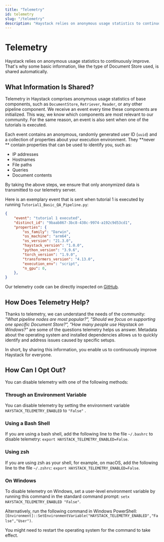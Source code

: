 ```yaml
---
title: "Telemetry"
id: telemetry
slug: "/telemetry"
description: "Haystack relies on anonymous usage statistics to continuously improve. That's why some basic information, like the type of Document Store used, is shared automatically."
---
```


# Telemetry

Haystack relies on anonymous usage statistics to continuously improve. That's why some basic information, like the type of Document Store used, is shared automatically.

## What Information Is Shared?

Telemetry in Haystack comprises anonymous usage statistics of base components, such as `DocumentStore`, `Retriever`, `Reader`, or any other pipeline component. We receive an event every time these components are initialized. This way, we know which components are most relevant to our community. For the same reason, an event is also sent when one of the tutorials is executed. 

Each event contains an anonymous, randomly generated user ID (`uuid`)  and a collection of properties about your execution environment. They **never ** contain properties that can be used to identify you, such as:

- IP addresses
- Hostnames
- File paths
- Queries
- Document contents

By taking the above steps, we ensure that only anonymized data is transmitted to our telemetry server.

Here is an exemplary event that is sent when tutorial 1 is executed by running `Tutorial1_Basic_QA_Pipeline.py`:

```json
{
    "event": "tutorial 1 executed",
    "distinct_id": "9baab867-3bc8-438c-9974-a192c9d53cd1",
    "properties": {
        "os_family": "Darwin",
        "os_machine": "arm64",
        "os_version": "21.3.0",
        "haystack_version": "1.0.0",
        "python_version": "3.9.6",
        "torch_version": "1.9.0",
        "transformers_version": "4.13.0",
        "execution_env": "script",
        "n_gpu": 0,
    },
}
```

Our telemetry code can be directly inspected on [GitHub](https://github.com/deepset-ai/haystack/blob/5d66d040cc303ab49225587cd61290f1987a5d1f/haystack/telemetry/_telemetry.py). 

## How Does Telemetry Help?

Thanks to telemetry, we can understand the needs of the community: _"What pipeline nodes are most popular?", "Should we focus on supporting one specific Document Store?", "How many people use Haystack on Windows?"_ are some of the questions telemetry helps us answer. Metadata about the operating system and installed dependencies allows us to quickly identify and address issues caused by specific setups. 

In short, by sharing this information, you enable us to continuously improve Haystack for everyone.

## How Can I Opt Out?

You can disable telemetry with one of the following methods:

### Through an Environment Variable

You can disable telemetry by setting the environment variable `HAYSTACK_TELEMETRY_ENABLED` to `"False"` .

### Using a Bash Shell

If you are using a bash shell, add the following line to the file `~/.bashrc` to disable telemetry: `export HAYSTACK_TELEMETRY_ENABLED=False`. 

### Using zsh

If you are using zsh as your shell, for example, on macOS, add  the following line to the file `~/.zshrc`: `export HAYSTACK_TELEMETRY_ENABLED=False`.

### On Windows

To disable telemetry on Windows, set a user-level environment variable by running this command in the standard command prompt: `setx HAYSTACK_TELEMETRY_ENABLED "False"`. 

Alternatively, run the following command in Windows PowerShell: `[Environment]::SetEnvironmentVariable("HAYSTACK_TELEMETRY_ENABLED","False","User")`.

You might need to restart the operating system for the command to take effect.